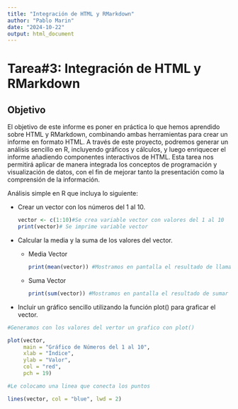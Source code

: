 ---
title: "Integración de HTML y RMarkdown"
author: "Pablo Marin"
date: "2024-10-22"
output: html_document
---

# Tarea#3: Integración de HTML y RMarkdown

## Objetivo

El objetivo de este informe es poner en práctica lo que hemos aprendido sobre HTML y RMarkdown, combinando ambas herramientas para crear un informe en formato HTML. A través de este proyecto, podremos generar un análisis sencillo en R, incluyendo gráficos y cálculos, y luego enriquecer el informe añadiendo componentes interactivos de HTML. Esta tarea nos permitirá aplicar de manera integrada los conceptos de programación y visualización de datos, con el fin de mejorar tanto la presentación como la comprensión de la información.

Análisis simple en R que incluya lo siguiente:

-   Crear un vector con los números del 1 al 10.

    ```{r}
    vector <- c(1:10)#Se crea variable vector con valores del 1 al 10
    print(vector)# Se imprime variable vector
    ```

-   Calcular la media y la suma de los valores del vector.

    -   Media Vector

        ```{r}
        print(mean(vector)) #Mostramos en pantalla el resultado de llamar la funcion mean para la variable vector
        ```

    -   Suma Vector

        ```{r}
        print(sum(vector)) #Mostramos en pantalla el resultado de sumar los varoles del vector
        ```

-   Incluir un gráfico sencillo utilizando la función plot() para graficar el vector.

```{r}
#Generamos con los valores del vertor un grafico con plot()

plot(vector, 
     main = "Gráfico de Números del 1 al 10", 
     xlab = "Índice", 
     ylab = "Valor", 
     col = "red", 
     pch = 19)

#Le colocamo una linea que conecta los puntos

lines(vector, col = "blue", lwd = 2)
```
